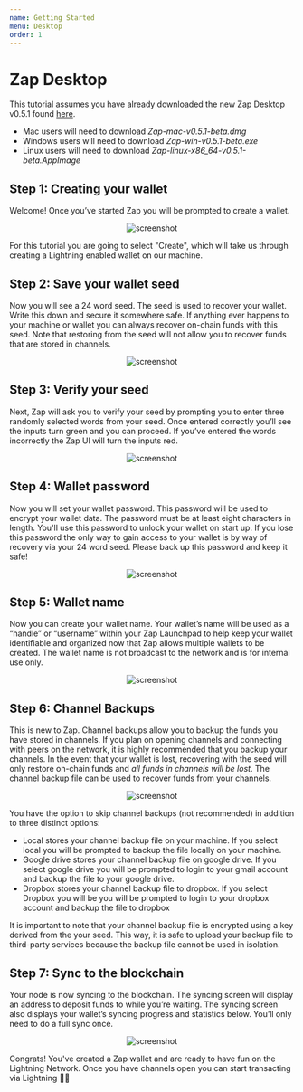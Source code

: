 ```yaml
---
name: Getting Started
menu: Desktop
order: 1
---
```


# Zap Desktop

This tutorial assumes you have already downloaded the new Zap Desktop v0.5.1 found [here](https://github.com/LN-Zap/zap-desktop/releases).

- Mac users will need to download _Zap-mac-v0.5.1-beta.dmg_
- Windows users will need to download _Zap-win-v0.5.1-beta.exe_
- Linux users will need to download _Zap-linux-x86_64-v0.5.1-beta.AppImage_

## Step 1: Creating your wallet

Welcome! Once you’ve started Zap you will be prompted to create a wallet.

<p align="center">
  <img
    src="https://imgur.com/riyfx1K.png"
    alt="screenshot"
    style={{ maxWidth: "100%" }}
  />
</p>

For this tutorial you are going to select "Create", which will take us through creating a Lightning enabled wallet on our machine.

## Step 2: Save your wallet seed

Now you will see a 24 word seed. The seed is used to recover your wallet. Write this down and secure it somewhere safe. If anything ever happens to your machine or wallet you can always recover on-chain funds with this seed. Note that restoring from the seed will not allow you to recover funds that are stored in channels.

<p align="center">
  <img
    src="https://imgur.com/eo783Fu.png"
    alt="screenshot"
    style={{ maxWidth: "100%" }}
  />
</p>

## Step 3: Verify your seed

Next, Zap will ask you to verify your seed by prompting you to enter three randomly selected words from your seed. Once entered correctly you’ll see the inputs turn green and you can proceed. If you’ve entered the words incorrectly the Zap UI will turn the inputs red.

<p align="center">
  <img
    src="https://imgur.com/1Q3R0Jy.png"
    alt="screenshot"
    style={{ maxWidth: "100%" }}
  />
</p>

## Step 4: Wallet password

Now you will set your wallet password. This password will be used to encrypt your wallet data. The password must be at least eight characters in length. You'll use this password to unlock your wallet on start up. If you lose this password the only way to gain access to your wallet is by way of recovery via your 24 word seed. Please back up this password and keep it safe!

<p align="center">
  <img
    src="https://imgur.com/kMtVYmq.png"
    alt="screenshot"
    style={{ maxWidth: "100%" }}
  />
</p>

## Step 5: Wallet name

Now you can create your wallet name. Your wallet’s name will be used as a “handle” or “username” within your Zap Launchpad to help keep your wallet identifiable and organized now that Zap allows multiple wallets to be created. The wallet name is not broadcast to the network and is for internal use only.

<p align="center">
  <img
    src="https://imgur.com/MYnpuwl.png"
    alt="screenshot"
    style={{ maxWidth: "100%" }}
  />
</p>

## Step 6: Channel Backups

This is new to Zap. Channel backups allow you to backup the funds you have stored in channels. If you plan on opening channels and connecting with peers on the network, it is highly recommended that you backup your channels. In the event that your wallet is lost, recovering with the seed will only restore on-chain funds and _all funds in channels will be lost_. The channel backup file can be used to recover funds from your channels.

<p align="center">
  <img
    src="https://imgur.com/V90Lt4a.png"
    alt="screenshot"
    style={{ maxWidth: "100%" }}
  />
</p>

You have the option to skip channel backups (not recommended) in addition to three distinct options:

- Local stores your channel backup file on your machine. If you select local you will be prompted to backup the file locally on your machine.
- Google drive stores your channel backup file on google drive.
  If you select google drive you will be prompted to login to your gmail account and backup the file to your google drive.
- Dropbox stores your channel backup file to dropbox.
  If you select Dropbox you will be you will be prompted to login to your dropbox account and backup the file to dropbox

It is important to note that your channel backup file is encrypted using a key derived from the your seed. This way, it is safe to upload your backup file to third-party services because the backup file cannot be used in isolation.

## Step 7: Sync to the blockchain

Your node is now syncing to the blockchain. The syncing screen will display an address to deposit funds to while you’re waiting. The syncing screen also displays your wallet’s syncing progress and statistics below. You’ll only need to do a full sync once.

<p align="center">
  <img
    src="https://imgur.com/KM7qLZ9.png"
    alt="screenshot"
    style={{ maxWidth: "100%" }}
  />
</p>

Congrats! You've created a Zap wallet and are ready to have fun on the Lightning Network. Once you have channels open you can start transacting via Lightning 🍻😃
